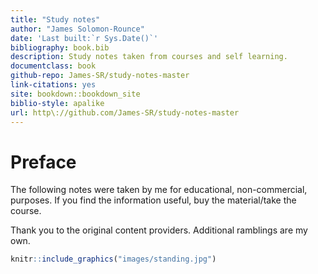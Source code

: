 ```yaml
--- 
title: "Study notes"
author: "James Solomon-Rounce"
date: 'Last built:`r Sys.Date()`'
bibliography: book.bib
description: Study notes taken from courses and self learning.
documentclass: book
github-repo: James-SR/study-notes-master
link-citations: yes
site: bookdown::bookdown_site
biblio-style: apalike
url: http\://github.com/James-SR/study-notes-master
---
```


# Preface {-}

The following notes were taken by me for educational, non-commercial, purposes. If you find the information useful, buy the material/take the course.

Thank you to the original content providers.  Additional ramblings are my own.  

```r
knitr::include_graphics("images/standing.jpg")
```

